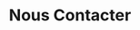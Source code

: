 ---
title: "Nous Contacter"
description: "N'hésitez pas à nous contacter pour toutes questions ou suggestions"

contact_info:
  title:
    divider: true
    first_half: "Let’s work"
    second_half: "Together"

  description: "N'hésitez pas à nous contacter pour toutes questions ou suggestions"

contactForm:
  title: "It's all starts with hello.."
  email: "platoltheme@gmail.com"
  mailSubject: "Message form blog.messarae.com"
  successMessage: "Merci pour votre message ! Je vous remercie de votre patience. Je reviendrai vers vous sous peu."
  errorMessage: "Une erreur s'est produite. Veuillez réessayer."

---